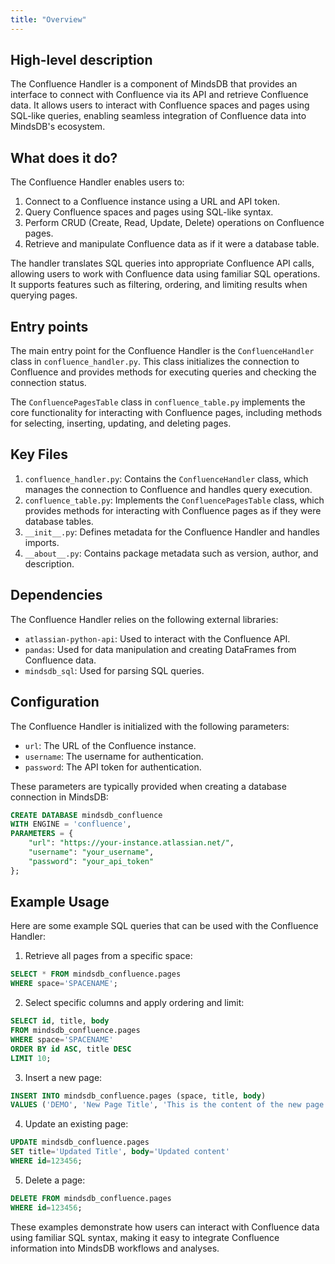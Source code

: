 ```yaml
---
title: "Overview"
---
```


## High-level description
The Confluence Handler is a component of MindsDB that provides an interface to connect with Confluence via its API and retrieve Confluence data. It allows users to interact with Confluence spaces and pages using SQL-like queries, enabling seamless integration of Confluence data into MindsDB's ecosystem.

## What does it do?
The Confluence Handler enables users to:
1. Connect to a Confluence instance using a URL and API token.
2. Query Confluence spaces and pages using SQL-like syntax.
3. Perform CRUD (Create, Read, Update, Delete) operations on Confluence pages.
4. Retrieve and manipulate Confluence data as if it were a database table.

The handler translates SQL queries into appropriate Confluence API calls, allowing users to work with Confluence data using familiar SQL operations. It supports features such as filtering, ordering, and limiting results when querying pages.

## Entry points
The main entry point for the Confluence Handler is the `ConfluenceHandler` class in `confluence_handler.py`. This class initializes the connection to Confluence and provides methods for executing queries and checking the connection status.

The `ConfluencePagesTable` class in `confluence_table.py` implements the core functionality for interacting with Confluence pages, including methods for selecting, inserting, updating, and deleting pages.

## Key Files
1. `confluence_handler.py`: Contains the `ConfluenceHandler` class, which manages the connection to Confluence and handles query execution.
2. `confluence_table.py`: Implements the `ConfluencePagesTable` class, which provides methods for interacting with Confluence pages as if they were database tables.
3. `__init__.py`: Defines metadata for the Confluence Handler and handles imports.
4. `__about__.py`: Contains package metadata such as version, author, and description.

## Dependencies
The Confluence Handler relies on the following external libraries:
- `atlassian-python-api`: Used to interact with the Confluence API.
- `pandas`: Used for data manipulation and creating DataFrames from Confluence data.
- `mindsdb_sql`: Used for parsing SQL queries.

## Configuration
The Confluence Handler is initialized with the following parameters:
- `url`: The URL of the Confluence instance.
- `username`: The username for authentication.
- `password`: The API token for authentication.

These parameters are typically provided when creating a database connection in MindsDB:

```sql
CREATE DATABASE mindsdb_confluence
WITH ENGINE = 'confluence',
PARAMETERS = {
    "url": "https://your-instance.atlassian.net/",
    "username": "your_username",
    "password": "your_api_token"
};
```

## Example Usage
Here are some example SQL queries that can be used with the Confluence Handler:

1. Retrieve all pages from a specific space:
```sql
SELECT * FROM mindsdb_confluence.pages
WHERE space='SPACENAME';
```

2. Select specific columns and apply ordering and limit:
```sql
SELECT id, title, body
FROM mindsdb_confluence.pages
WHERE space='SPACENAME'
ORDER BY id ASC, title DESC
LIMIT 10;
```

3. Insert a new page:
```sql
INSERT INTO mindsdb_confluence.pages (space, title, body)
VALUES ('DEMO', 'New Page Title', 'This is the content of the new page');
```

4. Update an existing page:
```sql
UPDATE mindsdb_confluence.pages
SET title='Updated Title', body='Updated content'
WHERE id=123456;
```

5. Delete a page:
```sql
DELETE FROM mindsdb_confluence.pages
WHERE id=123456;
```

These examples demonstrate how users can interact with Confluence data using familiar SQL syntax, making it easy to integrate Confluence information into MindsDB workflows and analyses.